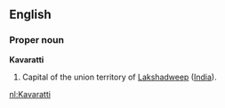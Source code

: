 ==English==
===Proper noun===
'''Kavaratti'''
{{wikipedia}}
#Capital of the union territory of [[Lakshadweep]] ([[India]]).

[[nl:Kavaratti]]
